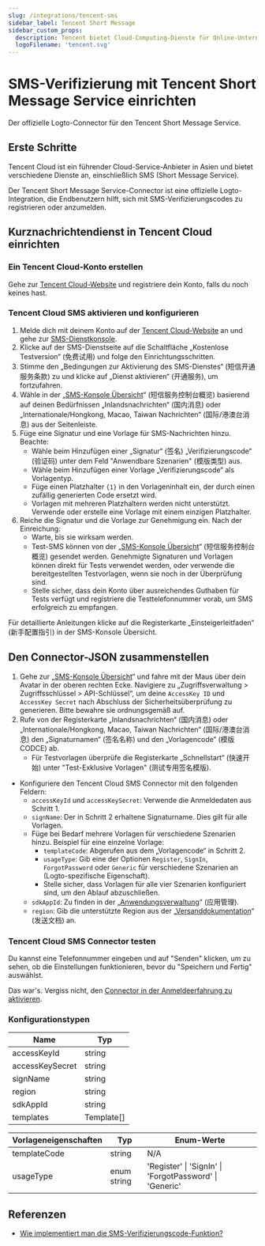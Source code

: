 ```yaml
---
slug: /integrations/tencent-sms
sidebar_label: Tencent Short Message
sidebar_custom_props:
  description: Tencent bietet Cloud-Computing-Dienste für Online-Unternehmen an.
  logoFilename: 'tencent.svg'
---
```



# SMS-Verifizierung mit Tencent Short Message Service einrichten

Der offizielle Logto-Connector für den Tencent Short Message Service.

<GuideTip />

## Erste Schritte

Tencent Cloud ist ein führender Cloud-Service-Anbieter in Asien und bietet verschiedene Dienste an, einschließlich SMS (Short Message Service).

Der Tencent Short Message Service-Connector ist eine offizielle Logto-Integration, die Endbenutzern hilft, sich mit SMS-Verifizierungscodes zu registrieren oder anzumelden.

## Kurznachrichtendienst in Tencent Cloud einrichten

### Ein Tencent Cloud-Konto erstellen

Gehe zur [Tencent Cloud-Website](https://cloud.tencent.com/) und registriere dein Konto, falls du noch keines hast.

### Tencent Cloud SMS aktivieren und konfigurieren

1. Melde dich mit deinem Konto auf der [Tencent Cloud-Website](https://cloud.tencent.com/) an und gehe zur [SMS-Dienstkonsole](https://cloud.tencent.com/product/sms).
2. Klicke auf der SMS-Dienstseite auf die Schaltfläche „Kostenlose Testversion“ (免费试用) und folge den Einrichtungsschritten.
3. Stimme den „Bedingungen zur Aktivierung des SMS-Dienstes“ (短信开通服务条款) zu und klicke auf „Dienst aktivieren“ (开通服务), um fortzufahren.
4. Wähle in der „[SMS-Konsole Übersicht](https://console.cloud.tencent.com/smsv2)“ (短信服务控制台概览) basierend auf deinen Bedürfnissen „Inlandsnachrichten“ (国内消息) oder „Internationale/Hongkong, Macao, Taiwan Nachrichten“ (国际/港澳台消息) aus der Seitenleiste.
5. Füge eine Signatur und eine Vorlage für SMS-Nachrichten hinzu. Beachte:
   - Wähle beim Hinzufügen einer „Signatur“ (签名) „Verifizierungscode“ (验证码) unter dem Feld "Anwendbare Szenarien" (模版类型) aus.
   - Wähle beim Hinzufügen einer Vorlage „Verifizierungscode“ als Vorlagentyp.
   - Füge einen Platzhalter `{1}` in den Vorlageninhalt ein, der durch einen zufällig generierten Code ersetzt wird.
   - Vorlagen mit mehreren Platzhaltern werden nicht unterstützt. Verwende oder erstelle eine Vorlage mit einem einzigen Platzhalter.
6. Reiche die Signatur und die Vorlage zur Genehmigung ein. Nach der Einreichung:
   - Warte, bis sie wirksam werden.
   - Test-SMS können von der „[SMS-Konsole Übersicht](https://console.cloud.tencent.com/smsv2)“ (短信服务控制台概览) gesendet werden. Genehmigte Signaturen und Vorlagen können direkt für Tests verwendet werden, oder verwende die bereitgestellten Testvorlagen, wenn sie noch in der Überprüfung sind.
   - Stelle sicher, dass dein Konto über ausreichendes Guthaben für Tests verfügt und registriere die Testtelefonnummer vorab, um SMS erfolgreich zu empfangen.

Für detaillierte Anleitungen klicke auf die Registerkarte „Einsteigerleitfaden“ (新手配置指引) in der SMS-Konsole Übersicht.

## Den Connector-JSON zusammenstellen

1. Gehe zur „[SMS-Konsole Übersicht](https://console.cloud.tencent.com/smsv2)“ und fahre mit der Maus über dein Avatar in der oberen rechten Ecke. Navigiere zu „Zugriffsverwaltung > Zugriffsschlüssel > API-Schlüssel“, um deine `AccessKey ID` und `AccessKey Secret` nach Abschluss der Sicherheitsüberprüfung zu generieren. Bitte bewahre sie ordnungsgemäß auf.
2. Rufe von der Registerkarte „Inlandsnachrichten“ (国内消息) oder „Internationale/Hongkong, Macao, Taiwan Nachrichten“ (国际/港澳台消息) den „Signaturnamen“ (签名名称) und den „Vorlagencode“ (模版 CODCE) ab.
   - Für Testvorlagen überprüfe die Registerkarte „Schnellstart“ (快速开始) unter "Test-Exklusive Vorlagen" (测试专用签名模版).

- Konfiguriere den Tencent Cloud SMS Connector mit den folgenden Feldern:
  - `accessKeyId` und `accessKeySecret`: Verwende die Anmeldedaten aus Schritt 1.
  - `signName`: Der in Schritt 2 erhaltene Signaturname. Dies gilt für alle Vorlagen.
  - Füge bei Bedarf mehrere Vorlagen für verschiedene Szenarien hinzu. Beispiel für eine einzelne Vorlage:
    - `templateCode`: Abgerufen aus dem „Vorlagencode“ in Schritt 2.
    - `usageType`: Gib eine der Optionen `Register`, `SignIn`, `ForgotPassword` oder `Generic` für verschiedene Szenarien an (Logto-spezifische Eigenschaft).
    - Stelle sicher, dass Vorlagen für alle vier Szenarien konfiguriert sind, um den Ablauf abzuschließen.
  - `sdkAppId`: Zu finden in der „[Anwendungsverwaltung](https://console.cloud.tencent.com/smsv2/app-manage)“ (应用管理).
  - `region`: Gib die unterstützte Region aus der „[Versanddokumentation](https://cloud.tencent.com/document/api/382/52071#.E5.9C.B0.E5.9F.9F.E5.88.97.E8.A1.A8)“ (发送文档) an.

### Tencent Cloud SMS Connector testen

Du kannst eine Telefonnummer eingeben und auf "Senden" klicken, um zu sehen, ob die Einstellungen funktionieren, bevor du "Speichern und Fertig" auswählst.

Das war's. Vergiss nicht, den [Connector in der Anmeldeerfahrung zu aktivieren](/connectors/sms-connectors#enable-phone-number-sign-up-or-sign-in).

### Konfigurationstypen

| Name            | Typ        |
| --------------- | ---------- |
| accessKeyId     | string     |
| accessKeySecret | string     |
| signName        | string     |
| region          | string     |
| sdkAppId        | string     |
| templates       | Template[] |

| Vorlageneigenschaften | Typ         | Enum-Werte                                              |
| --------------------- | ----------- | ------------------------------------------------------- |
| templateCode          | string      | N/A                                                     |
| usageType             | enum string | 'Register' \| 'SignIn' \| 'ForgotPassword' \| 'Generic' |

## Referenzen

- [Wie implementiert man die SMS-Verifizierungscode-Funktion?](https://cloud.tencent.com/document/product/382/43070)
